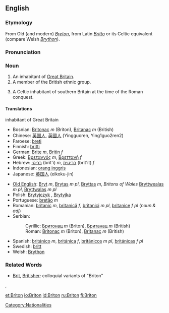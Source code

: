 {{wikipediadab}}
==English==
===Etymology===
From Old (and modern) {{F.}} ''[[Breton]]'', from Latin ''[[Britto]]'' or its Celtic equivalent (compare Welsh ''[[Brython]]'').<!--''From Anglo-Saxon '''Bryton''' or '''Briton''', an inhabitant of Britain (or of Britany, which was sometimes used interchangeably with Britain). The short form '''Brit''' (or '''Bryt''') apparently was used during the Saxon era.''-->

===Pronunciation===
{{IPA|/ˈbrɪtən/}}

===Noun===
{{en-noun}}

# An inhabitant of [[Great Britain]].
# A member of the British ethnic group.
# {{historical}} A Celtic inhabitant of southern Britain at the time of the Roman conquest.

====Translations====
;inhabitant of Great Britain
{{top}}
*Bosnian: [[Britonac]] ''m'' (Briton), [[Britanac]] ''m'' (British)
*Chinese: [[英国人]], [[英國人]] (Yingguoren, Ying1guo2ren2)
*Faroese: [[breti]] {{m}}
*Finnish: [[britti]]
*German: [[Brite]] ''m'', [[Britin]] ''f''
*Greek: [[Βρεταννός]] ''m'', [[Βρεττανή]] ''f''
*Hebrew: [[בריטי]] (brit'i) ''m'', [[בריטית]] (brit'it) ''f''
*Indonesian: [[orang inggris]]
*Japanese: [[英国人]] (eikoku-jin)
{{mid}}
*[[Old English]]: [[Bryt]] ''m'', [[Brytas]] ''m pl'', [[Bryttas]] ''m'', '' Britons of Wales'' [[Bryttwealas]] ''m pl'', [[Bryttwalas]] ''m pl''
*Polish: [[Brytyjczyk]] {{m}}, [[Brytyjka]] {{f}}
*Portuguese: [[bretão]] ''m''
*Romanian: [[britanic]] ''m'', [[britanică]] ''f'', [[britanici]] ''m pl'', [[britanice]] ''f pl'' (''noun & adj'')
*Serbian:
*:Cyrillic: [[Бритонац]] ''m'' (Briton), [[Британац]] ''m'' (British)
*:Roman: [[Britonac]] ''m'' (Briton), [[Britanac]] ''m'' (British)
*Spanish: [[británico]] ''m'', [[británica]] ''f'', [[británicos]] ''m pl'', [[británicas]] ''f pl''
*Swedish: [[britt]] {{c}}
*Welsh: [[Brython]]
{{bottom}}

===Related Words===
* [[Brit]], [[Britisher]]: colloquial variants of "Briton"

[[Category:Nationalities]],

[[et:Briton]]
[[io:Briton]]
[[id:Briton]]
[[ru:Briton]]
[[fi:Briton]]